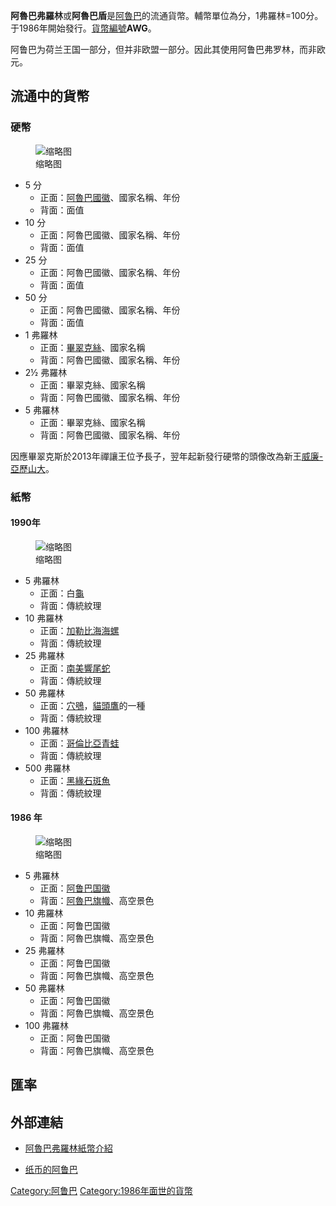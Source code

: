 {{Expand|time=2018-03-31T06:05:07+00:00}}
{{Infobox Currency
| currency_name_in_local = Aruban florin <small>{{en icon}}</small><br />Arubaanse florijn <small>{{nl icon}}</small>
| image_1 = 
| image_title_1 = 
| image_2 = 
| image_title_2 = 
| iso_code = AWG
| using_countries = {{ARU}}
| inflation_rate = 4.4% 
| inflation_source_date = [https://www.cbaruba.org/cba/readBlob.do?id=2333 阿魯巴中央銀行]，2011年
| subunit_ratio_1 =  1/100
| subunit_name_1 = cent {{en icon}}
| symbol = Afl.
| used_coins = 5, 10, 25, 50￠, 1, 2½, 5 florin
| used_banknotes = 10, 25, 50, 100, 200, 500
| issuing_authority = [[阿魯巴中央銀行|阿魯巴中央銀行]]
| issuing_authority_website = www.cbaruba.org
| mint = Joh. Enschedé
| mint_website = www.joh-enschede.nl
}}

'''阿魯巴弗羅林'''或'''阿魯巴盾'''是[[阿魯巴|阿魯巴]]的流通貨幣。輔幣單位為分，1弗羅林=100分。于1986年開始發行。[[ISO_4217|貨幣編號]]'''AWG'''。

阿鲁巴为荷兰王国一部分，但并非欧盟一部分。因此其使用阿鲁巴弗罗林，而非欧元。

== 流通中的貨幣 ==
=== 硬幣 ===
[[File:Aruban_florin_coin_set.jpg|缩略图]]
<!-- 檔案不存在 [[File:Aruban_5_florin_coin_new.jpg|thumb]] ，可從英文維基百科取得 -->
* 5 分
** 正面：[[阿魯巴國徽|阿魯巴國徽]]、國家名稱、年份
** 背面：面值
* 10 分
** 正面：阿魯巴國徽、國家名稱、年份
** 背面：面值
* 25 分
** 正面：阿魯巴國徽、國家名稱、年份
** 背面：面值
* 50 分
** 正面：阿魯巴國徽、國家名稱、年份
** 背面：面值
* 1 弗羅林
** 正面：[[贝娅特丽克丝_(荷兰)|畢翠克絲]]、國家名稱
** 背面：阿魯巴國徽、國家名稱、年份
* 2½ 弗羅林
** 正面：畢翠克絲、國家名稱
** 背面：阿魯巴國徽、國家名稱、年份
* 5 弗羅林
** 正面：畢翠克絲、國家名稱
** 背面：阿魯巴國徽、國家名稱、年份

因應畢翠克斯於2013年禪讓王位予長子，翌年起新發行硬幤的頭像改為新王[[威廉-亞歷山大_(荷蘭)|威廉-亞歷山大]]。

=== 紙幣 ===
==== 1990年 ====
[[File:Aruban_florin_banknote_set.jpg|缩略图]]
* 5 弗羅林
** 正面：白[[龜|龜]]
** 背面：傳統紋理
* 10 弗羅林
** 正面：[[加勒比海|加勒比海]][[海螺|海螺]]
** 背面：傳統紋理
* 25 弗羅林
** 正面：[[南美響尾蛇|南美響尾蛇]]
** 背面：傳統紋理
* 50 弗羅林
** 正面：[[穴鴞|穴鴞]]，[[貓頭鷹|貓頭鷹]]的一種
** 背面：傳統紋理
* 100 弗羅林
** 正面：[[哥倫比亞|哥倫比亞]][[青蛙|青蛙]]
** 背面：傳統紋理
* 500 弗羅林
** 正面：[[黑緣石斑魚|黑緣石斑魚]]
** 背面：傳統紋理

==== 1986 年 ====
[[File:Aruban_florin_banknote_1986.jpg|缩略图]]
* 5 弗羅林
** 正面：[[阿鲁巴国徽|阿鲁巴国徽]]
** 背面：[[阿魯巴旗幟|阿魯巴旗幟]]、高空景色
* 10 弗羅林
** 正面：阿鲁巴国徽
** 背面：阿魯巴旗幟、高空景色
* 25 弗羅林
** 正面：阿鲁巴国徽
** 背面：阿魯巴旗幟、高空景色
* 50 弗羅林
** 正面：阿鲁巴国徽
** 背面：阿魯巴旗幟、高空景色
* 100 弗羅林
** 正面：阿鲁巴国徽
** 背面：阿魯巴旗幟、高空景色

== 匯率 ==
{{Exchange Rate|AWG}}
== 外部連結 ==
* [https://papermoneyworld.wordpress.com/2015/06/23/aruba-%E9%98%BF%E9%AD%AF%E5%B7%B4%E5%BC%97%E7%BE%85%E6%9E%97%E7%B4%99%E5%B9%A3/ 阿魯巴弗羅林紙幣介紹] {{Wayback|url=https://papermoneyworld.wordpress.com/2015/06/23/aruba-%E9%98%BF%E9%AD%AF%E5%B7%B4%E5%BC%97%E7%BE%85%E6%9E%97%E7%B4%99%E5%B9%A3/ |date=20210511174821 }}
{{Standard numismatics external links
| world_coin_gallery_1_url  = Aruba
| world_coin_gallery_1_name = Aruba
| banknote_world_1_url      = aruba
| banknote_world_1_name     = Aruba
| dollarization_1_url       = 
| dollarization_1_name      = 
| gfd_1_url                 = Aruba
| gfd_1_name                = Aruba
| gfd_data_1_url            = 
| gfd_data_1_name           = 
| show_gfd_excel            = Y
}}
* [http://www.bis-ans-ende-der-welt.net/Aruba-B-En.htm 纸币的阿鲁巴] {{Wayback|url=http://www.bis-ans-ende-der-welt.net/Aruba-B-En.htm |date=20160304025458 }} {{en}}{{de}}

{{Currencies of the Americas}}

[[Category:阿鲁巴|Category:阿鲁巴]]
[[Category:1986年面世的貨幣|Category:1986年面世的貨幣]]